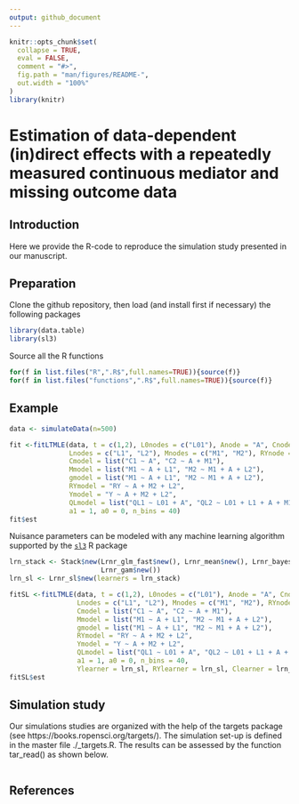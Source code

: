 ```yaml
---
output: github_document
---
```


<!-- README.md is generated from README.Rmd. Please edit that file -->

```r
knitr::opts_chunk$set(
  collapse = TRUE,
  eval = FALSE,
  comment = "#>",
  fig.path = "man/figures/README-",
  out.width = "100%"
)
library(knitr)
```

# Estimation of data-dependent (in)direct effects with a repeatedly measured continuous mediator and missing outcome data

## Introduction
Here we provide the R-code to reproduce the simulation study presented in our manuscript.


## Preparation
Clone the github repository, then load (and install first if necessary) the following packages
```r
library(data.table)
library(sl3)
```

Source all the R functions
```r
for(f in list.files("R",".R$",full.names=TRUE)){source(f)}
for(f in list.files("functions",".R$",full.names=TRUE)){source(f)}
```


## Example

```r
data <- simulateData(n=500)
```


```r
fit <-fitLTMLE(data, t = c(1,2), L0nodes = c("L01"), Anode = "A", Cnodes = c("C1", "C2"),
               Lnodes = c("L1", "L2"), Mnodes = c("M1", "M2"), RYnode = "RY", Ynode = "Y", 
               Cmodel = list("C1 ~ A", "C2 ~ A + M1"), 
               Mmodel = list("M1 ~ A + L1", "M2 ~ M1 + A + L2"),
               gmodel = list("M1 ~ A + L1", "M2 ~ M1 + A + L2"), 
               RYmodel = "RY ~ A + M2 + L2", 
               Ymodel = "Y ~ A + M2 + L2", 
               QLmodel = list("QL1 ~ L01 + A", "QL2 ~ L01 + L1 + A + M1"),
               a1 = 1, a0 = 0, n_bins = 40)
fit$est
```

Nuisance parameters can be modeled with any machine learning algorithm supported by the [<tt>`sl3`</tt>](https://github.com/tlverse/sl3) R package

```r
lrn_stack <- Stack$new(Lrnr_glm_fast$new(), Lrnr_mean$new(), Lrnr_bayesglm$new(), 
                       Lrnr_gam$new())
lrn_sl <- Lrnr_sl$new(learners = lrn_stack)
```

```r
fitSL <-fitLTMLE(data, t = c(1,2), L0nodes = c("L01"), Anode = "A", Cnodes = c("C1", "C2"),
                 Lnodes = c("L1", "L2"), Mnodes = c("M1", "M2"), RYnode = "RY", Ynode = "Y", 
                 Cmodel = list("C1 ~ A", "C2 ~ A + M1"), 
                 Mmodel = list("M1 ~ A + L1", "M2 ~ M1 + A + L2"),
                 gmodel = list("M1 ~ A + L1", "M2 ~ M1 + A + L2"), 
                 RYmodel = "RY ~ A + M2 + L2", 
                 Ymodel = "Y ~ A + M2 + L2", 
                 QLmodel = list("QL1 ~ L01 + A", "QL2 ~ L01 + L1 + A + M1"),
                 a1 = 1, a0 = 0, n_bins = 40,
                 Ylearner = lrn_sl, RYlearner = lrn_sl, Clearner = lrn_sl)
fitSL$est
```


## Simulation study
Our simulations studies are organized with the help of the targets package (see https://books.ropensci.org/targets/). The simulation set-up is defined in the master file ./_targets.R. The results can be assessed by the function tar_read() as shown below.

```r

```

## References
